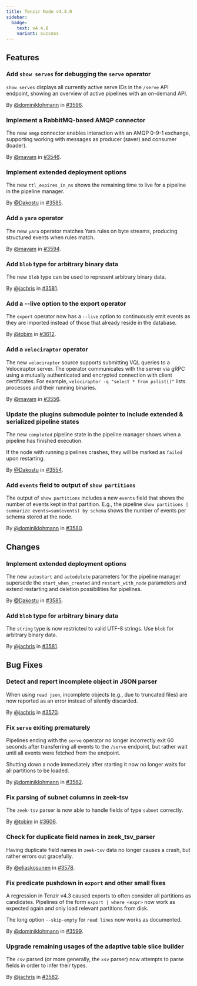 ```yaml
---
title: Tenzir Node v4.4.0
sidebar:
  badge:
    text: v4.4.0
    variant: success
---
```


## Features

### Add `show serves` for debugging the `serve` operator

`show serves` displays all currently active serve IDs in the `/serve` API
endpoint, showing an overview of active pipelines with an on-demand API.

By [@dominiklohmann](https://github.com/dominiklohmann) in [#3596](https://github.com/tenzir/tenzir/pull/3596).

### Implement a RabbitMQ-based AMQP connector

The new `amqp` connector enables interaction with an AMQP 0-9-1 exchange,
supporting working with messages as producer (saver) and consumer (loader).

By [@mavam](https://github.com/mavam) in [#3546](https://github.com/tenzir/tenzir/pull/3546).

### Implement extended deployment options

The new `ttl_expires_in_ns` shows the remaining time to live for a pipeline in
the pipeline manager.

By [@Dakostu](https://github.com/Dakostu) in [#3585](https://github.com/tenzir/tenzir/pull/3585).

### Add a `yara` operator

The new `yara` operator matches Yara rules on byte streams, producing structured
events when rules match.

By [@mavam](https://github.com/mavam) in [#3594](https://github.com/tenzir/tenzir/pull/3594).

### Add `blob` type for arbitrary binary data

The new `blob` type can be used to represent arbitrary binary data.

By [@jachris](https://github.com/jachris) in [#3581](https://github.com/tenzir/tenzir/pull/3581).

### Add a --live option to the export operator

The `export` operator now has a `--live` option to continuously emit events as
they are imported instead of those that already reside in the database.

By [@tobim](https://github.com/tobim) in [#3612](https://github.com/tenzir/tenzir/pull/3612).

### Add a `velociraptor` operator

The new `velociraptor` source supports submitting VQL queries to a Velociraptor
server. The operator communicates with the server via gRPC using a mutually
authenticated and encrypted connection with client certificates. For example,
`velociraptor -q "select * from pslist()"` lists processes and their running
binaries.

By [@mavam](https://github.com/mavam) in [#3556](https://github.com/tenzir/tenzir/pull/3556).

### Update the plugins submodule pointer to include extended & serialized pipeline states

The new `completed` pipeline state in the pipeline manager shows when a
pipeline has finished execution.

If the node with running pipelines crashes, they will be marked as `failed`
upon restarting.

By [@Dakostu](https://github.com/Dakostu) in [#3554](https://github.com/tenzir/tenzir/pull/3554).

### Add `events` field to output of `show partitions`

The output of `show partitions` includes a new `events` field that shows the
number of events kept in that partition. E.g., the pipeline `show partitions |
summarize events=sum(events) by schema` shows the number of events per schema
stored at the node.

By [@dominiklohmann](https://github.com/dominiklohmann) in [#3580](https://github.com/tenzir/tenzir/pull/3580).

## Changes

### Implement extended deployment options

The new `autostart` and `autodelete` parameters for the pipeline manager
supersede the `start_when_created` and `restart_with_node` parameters and
extend restarting and deletion possibilities for pipelines.

By [@Dakostu](https://github.com/Dakostu) in [#3585](https://github.com/tenzir/tenzir/pull/3585).

### Add `blob` type for arbitrary binary data

The `string` type is now restricted to valid UTF-8 strings. Use `blob` for
arbitrary binary data.

By [@jachris](https://github.com/jachris) in [#3581](https://github.com/tenzir/tenzir/pull/3581).

## Bug Fixes

### Detect and report incomplete object in JSON parser

When using `read json`, incomplete objects (e.g., due to truncated files) are
now reported as an error instead of silently discarded.

By [@jachris](https://github.com/jachris) in [#3570](https://github.com/tenzir/tenzir/pull/3570).

### Fix `serve` exiting prematurely

Pipelines ending with the `serve` operator no longer incorrectly exit 60 seconds
after transferring all events to the `/serve` endpoint, but rather wait until
all events were fetched from the endpoint.

Shutting down a node immediately after starting it now no longer waits for all
partitions to be loaded.

By [@dominiklohmann](https://github.com/dominiklohmann) in [#3562](https://github.com/tenzir/tenzir/pull/3562).

### Fix parsing of subnet columns in zeek-tsv

The `zeek-tsv` parser is now able to handle fields of type `subnet` correctly.

By [@tobim](https://github.com/tobim) in [#3606](https://github.com/tenzir/tenzir/pull/3606).

### Check for duplicate field names in zeek_tsv_parser

Having duplicate field names in `zeek-tsv` data no longer causes a crash,
but rather errors out gracefully.

By [@eliaskosunen](https://github.com/eliaskosunen) in [#3578](https://github.com/tenzir/tenzir/pull/3578).

### Fix predicate pushdown in `export` and other small fixes

A regression in Tenzir v4.3 caused exports to often consider all partitions as
candidates. Pipelines of the form `export | where <expr>` now work as expected
again and only load relevant partitions from disk.

The long option `--skip-empty` for `read lines` now works as documented.

By [@dominiklohmann](https://github.com/dominiklohmann) in [#3599](https://github.com/tenzir/tenzir/pull/3599).

### Upgrade remaining usages of the adaptive table slice builder

The `csv` parsed (or more generally, the `xsv` parser) now attempts to parse
fields in order to infer their types.

By [@jachris](https://github.com/jachris) in [#3582](https://github.com/tenzir/tenzir/pull/3582).
